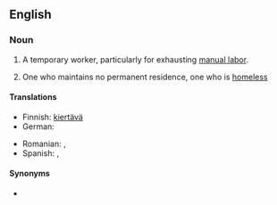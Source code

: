 ==English==

===Noun===
{{en-noun}}

# {{lb|en|colloquial|Southern California}} A temporary worker, particularly for exhausting [[manual labor]].
# {{lb|en|US}} One who maintains no permanent residence, one who is [[homeless]]

====Translations====
{{trans-top|worker moving from one temporary job to another}}
* Finnish: [[kiertävä#Finnish|kiertävä]] {{t+|fi|työntekijä}}
* German: {{t+|de|Wanderarbeiter|m}}
{{trans-mid}}
* Romanian: {{t|ro|muncitor itinerant|m}}, {{t|ro|muncitor migrator|m}}
* Spanish: {{t|es|itinerante|m|f}}, {{t|es|trabajador migratorio|m}}
{{trans-bottom}}

====Synonyms====
* {{l|en|day laborer}}